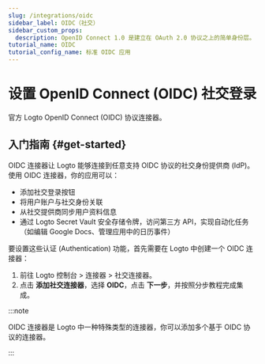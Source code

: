 ```yaml
---
slug: /integrations/oidc
sidebar_label: OIDC（社交）
sidebar_custom_props:
  description: OpenID Connect 1.0 是建立在 OAuth 2.0 协议之上的简单身份层。
tutorial_name: OIDC
tutorial_config_name: 标准 OIDC 应用
---
```




# 设置 OpenID Connect (OIDC) 社交登录

官方 Logto OpenID Connect (OIDC) 协议连接器。

<GuideTip />

## 入门指南 \{#get-started}

OIDC 连接器让 Logto 能够连接到任意支持 OIDC 协议的社交身份提供商 (IdP)。使用 OIDC 连接器，你的应用可以：

- 添加社交登录按钮
- 将用户账户与社交身份关联
- 从社交提供商同步用户资料信息
- 通过 Logto Secret Vault 安全存储令牌，访问第三方 API，实现自动化任务（如编辑 Google Docs、管理应用中的日历事件）

要设置这些认证 (Authentication) 功能，首先需要在 Logto 中创建一个 OIDC 连接器：

1. 前往 <CloudLink to="/connectors/social">Logto 控制台 > 连接器 > 社交连接器</CloudLink>。
2. 点击 **添加社交连接器**，选择 **OIDC**，点击 **下一步**，并按照分步教程完成集成。

:::note

OIDC 连接器是 Logto 中一种特殊类型的连接器，你可以添加多个基于 OIDC 协议的连接器。

:::

<Integration />
